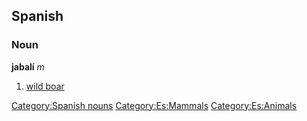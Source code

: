 == Spanish == 
=== Noun === 
'''jabalí''' ''m'' 
# [[wild boar]] 
[[Category:Spanish nouns]]
[[Category:Es:Mammals]]
[[Category:Es:Animals]]